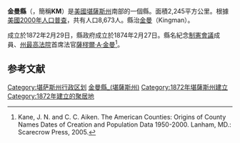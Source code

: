 {{noteTA
|T=zh-hans:金曼县 (堪萨斯州);zh-hk:金曼縣 (堪薩斯州);zh-tw:金曼郡 (堪薩斯州);
}}

<!--[[File:Map_of_Kansas_highlighting_Kingman_County.svg|250px]]-->
{{Infobox U.S. County|
county=金曼縣|
state=堪薩斯州|
en county=Kingman County|
en state=Kansas|
map=Map of Kansas highlighting Kingman County.svg|
founded=1872年3月7日|
seat=[[金曼_(堪薩斯州)|金曼]]|
area_total_km2=2245|area_total_sq_mi=867|
area_land_km2=2236|area_land_sq_mi=863|
area_water_km2=9|area_water_sq_mi=3|
area percentage=0.39%|
census estimate yr=2005|
pop=8165|
density_km2=3.7|density_sq_mi=9.5|
time zone=Central|
UTC offset=-6|
DST offset=-5|
named for=薩穋爾·A·金曼}}
'''金曼縣'''（{{lang-en|Kingman County}}，簡稱'''KM'''）是[[美國|美國]][[堪薩斯州|堪薩斯州]]南部的一個縣。面積2,245平方公里。根據[[美國2000年人口普查|美國2000年人口普查]]，共有人口8,673人。縣治[[金曼_(堪薩斯州)|金曼]]（Kingman）。

成立於1872年2月29日，縣政府成立於1874年2月27日。縣名紀念[[堪薩斯州憲法|制憲會議]]成員、[[堪薩斯州最高法院|州最高法院]]首席法官[[薩穋爾·A·金曼|薩穋爾·A·金曼]]<ref>Kane, J. N. and C. C. Aiken. The American Counties: Origins of County Names Dates of Creation and Population Data 1950-2000. Lanham, MD.: Scarecrow Press, 2005.</ref>。

== 参考文献 ==
{{reflist}}

{{金曼縣 (堪薩斯州)}}

{{DEFAULTSORT:Kingman County, Kansas}}
[[Category:堪萨斯州行政区划|Category:堪萨斯州行政区划]]
[[Category:金曼縣_(堪薩斯州)|]]
[[Category:1872年堪薩斯州建立|Category:1872年堪薩斯州建立]]
[[Category:1872年建立的聚居地|Category:1872年建立的聚居地]]
